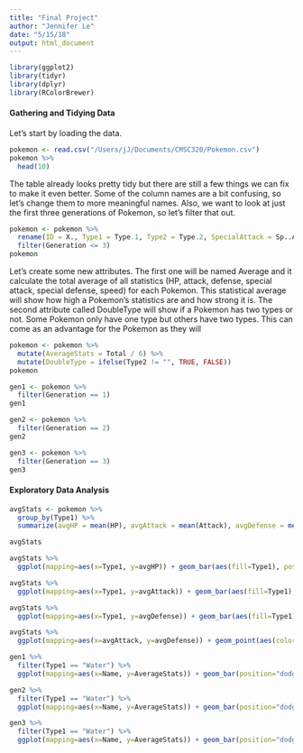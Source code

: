 ```yaml
---
title: "Final Project"
author: "Jennifer Le"
date: "5/15/18"
output: html_document
---
```


```r
library(ggplot2)
library(tidyr)
library(dplyr)
library(RColorBrewer)
```

#### Gathering and Tidying Data

Let's start by loading the data. 

```r
pokemon <- read.csv("/Users/jJ/Documents/CMSC320/Pokemon.csv")
pokemon %>%
  head(10)
```

The table already looks pretty tidy but there are still a few things we can fix to make it even better. Some of the column names are a bit confusing, so let's change them to more meaningful names. Also, we want to look at just the first three generations of Pokemon, so let's filter that out. 

```r
pokemon <- pokemon %>%
  rename(ID = X., Type1 = Type.1, Type2 = Type.2, SpecialAttack = Sp..Atk, SpecialDefense = Sp..Def) %>%
  filter(Generation <= 3)
pokemon
```

Let's create some new attributes. The first one will be named Average and it calculate the total average of all statistics (HP, attack, defense, special attack, special defense, speed) for each Pokemon. This statistical average will show how high a Pokemon's statistics are and how strong it is. The second attribute called DoubleType will show if a Pokemon has two types or not. Some Pokemon only have one type but others have two types. This can come as an advantage for the Pokemon as they will 


```r
pokemon <- pokemon %>%
  mutate(AverageStats = Total / 6) %>%
  mutate(DoubleType = ifelse(Type2 != "", TRUE, FALSE))
pokemon
```


```r
gen1 <- pokemon %>%
  filter(Generation == 1)
gen1
```

```r
gen2 <- pokemon %>%
  filter(Generation == 2)
gen2
```

```r
gen3 <- pokemon %>%
  filter(Generation == 3)
gen3
```


#### Exploratory Data Analysis

```r
avgStats <- pokemon %>%
  group_by(Type1) %>%
  summarize(avgHP = mean(HP), avgAttack = mean(Attack), avgDefense = mean(Defense), avgSpAttack = mean(SpecialAttack), avgSpDefense = mean(SpecialDefense), avgSpeed = mean(Speed))

avgStats
```


```r
avgStats %>%
  ggplot(mapping=aes(x=Type1, y=avgHP)) + geom_bar(aes(fill=Type1), position="dodge", stat="identity") +  labs(x="Type", y="Average HP", title="Average HP of Each Pokemon Type") + theme(axis.text.x=element_text(angle=90, hjust=1))
```


```r
avgStats %>%
  ggplot(mapping=aes(x=Type1, y=avgAttack)) + geom_bar(aes(fill=Type1), position="dodge", stat="identity") +  labs(x="Type", y="Average Attack", title="Average Attack of Each Pokemon Type") + theme(axis.text.x=element_text(angle=90, hjust=1))
```


```r
avgStats %>%
  ggplot(mapping=aes(x=Type1, y=avgDefense)) + geom_bar(aes(fill=Type1), position="dodge", stat="identity") +  labs(x="Type", y="Average Defense", title="Average Defense of Each Pokemon Type") + theme(axis.text.x=element_text(angle=90, hjust=1))
```


```r
avgStats %>%
  ggplot(mapping=aes(x=avgAttack, y=avgDefense)) + geom_point(aes(color=Type1)) + geom_text(aes(label=Type1)) + labs(x="Average Attack", y="Average Defense", title="Average Attack vs. Average Defense of Each Pokemon Type") + theme(axis.text.x=element_text(angle=90, hjust=1))
```


```r
gen1 %>%
  filter(Type1 == "Water") %>%
  ggplot(mapping=aes(x=Name, y=AverageStats)) + geom_bar(position="dodge", stat="identity") + labs(x="Pokemon Name", y="Average Stats", title="Average Stats of Each Water Pokemon in Gen 1") + theme(axis.text.x=element_text(angle=90, hjust=1))

gen2 %>%
  filter(Type1 == "Water") %>%
  ggplot(mapping=aes(x=Name, y=AverageStats)) + geom_bar(position="dodge", stat="identity") + labs(x="Pokemon Name", y="Average Stats", title="Average Stats of Each Water Pokemon in Gen 2") + theme(axis.text.x=element_text(angle=90, hjust=1))

gen3 %>%
  filter(Type1 == "Water") %>%
  ggplot(mapping=aes(x=Name, y=AverageStats)) + geom_bar(position="dodge", stat="identity") + labs(x="Pokemon Name", y="Average Stats", title="Average Stats of Each Water Pokemon in Gen 3") + theme(axis.text.x=element_text(angle=90, hjust=1))
```


